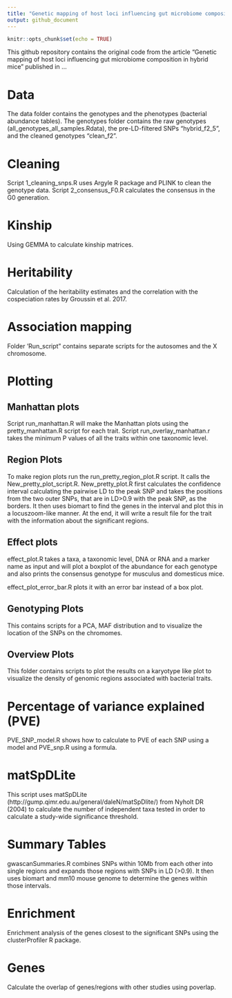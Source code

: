 ```yaml
---
title: "Genetic mapping of host loci influencing gut microbiome composition in hybrid mice"
output: github_document
---
```


```r
knitr::opts_chunk$set(echo = TRUE)
```
This github repository contains the original code from the article "Genetic mapping of host loci influencing gut microbiome composition in hybrid mice" published in ... 

# Data
The data folder contains the genotypes and the phenotypes (bacterial abundance tables). The genotypes folder contains the raw genotypes (all_genotypes_all_samples.Rdata), the pre-LD-filtered SNPs "hybrid_f2_5", and the cleaned genotypes "clean_f2". 

# Cleaning
Script 1_cleaning_snps.R uses Argyle R package and PLINK to clean the genotype data. 
Script 2_consensus_F0.R calculates the consensus in the G0 generation. 

# Kinship
Using GEMMA to calculate kinship matrices. 

# Heritability
Calculation of the heritability estimates and the correlation with the cospeciation rates by Groussin et al. 2017. 

# Association mapping
Folder 'Run_script" contains separate scripts for the autosomes and the X chromosome. 


# Plotting
## Manhattan plots
Script run_manhattan.R will make the Manhattan plots using the pretty_manhattan.R script for each trait. 
Script run_overlay_manhattan.r takes the minimum P values of all the traits within one taxonomic level. 

## Region Plots
To make region plots run the run_pretty_region_plot.R script. It calls the New_pretty_plot_script.R. 
New_pretty_plot.R first calculates the confidence interval calculating the pairwise LD to the peak SNP and takes the positions from the two outer SNPs, that are in LD>0.9 with the peak SNP, as the borders. 
It then uses biomart to find the genes in the interval and plot this in a locuszoom-like manner. 
At the end, it will write a result file for the trait with the information about the significant regions.

## Effect plots
effect_plot.R takes a taxa, a taxonomic level, DNA or RNA and a marker name as input and will plot a boxplot of the abundance for each genotype and also prints the consensus genotype for musculus and domesticus mice. 

effect_plot_error_bar.R plots it with an error bar instead of a box plot. 

## Genotyping Plots
This contains scripts for a PCA, MAF distribution and to visualize the location of the SNPs on the chromomes. 

## Overview Plots
This folder contains scripts to plot the results on a karyotype like plot to visualize the density of genomic regions associated with bacterial traits. 

# Percentage of variance explained (PVE)
PVE_SNP_model.R shows how to calculate to PVE of each SNP using a model and PVE_snp.R using a formula.

# matSpDLite
This script uses matSpDLite (http://gump.qimr.edu.au/general/daleN/matSpDlite/) from Nyholt DR (2004) to calculate the number of independent taxa tested in order to calculate a study-wide significance threshold. 

# Summary Tables
gwascanSummaries.R combines SNPs within 10Mb from each other into single regions and expands those regions with SNPs in LD (>0.9). It then uses biomart and mm10 mouse genome to determine the genes within those intervals.

# Enrichment
Enrichment analysis of the genes closest to the significant SNPs using the clusterProfiler R package. 

# Genes 
Calculate the overlap of genes/regions with other studies using poverlap. 


